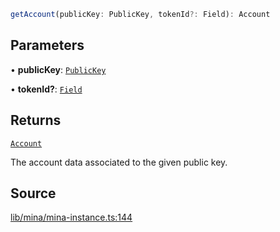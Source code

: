 ```ts
getAccount(publicKey: PublicKey, tokenId?: Field): Account
```

## Parameters

• **publicKey**: [`PublicKey`](../../../classes/PublicKey.mdx)

• **tokenId?**: [`Field`](../../../classes/Field.mdx)

## Returns

[`Account`](../../../type-aliases/Account.mdx)

The account data associated to the given public key.

## Source

[lib/mina/mina-instance.ts:144](https://github.com/o1-labs/o1js/blob/main/src/lib/mina/mina-instance.ts#L144)
